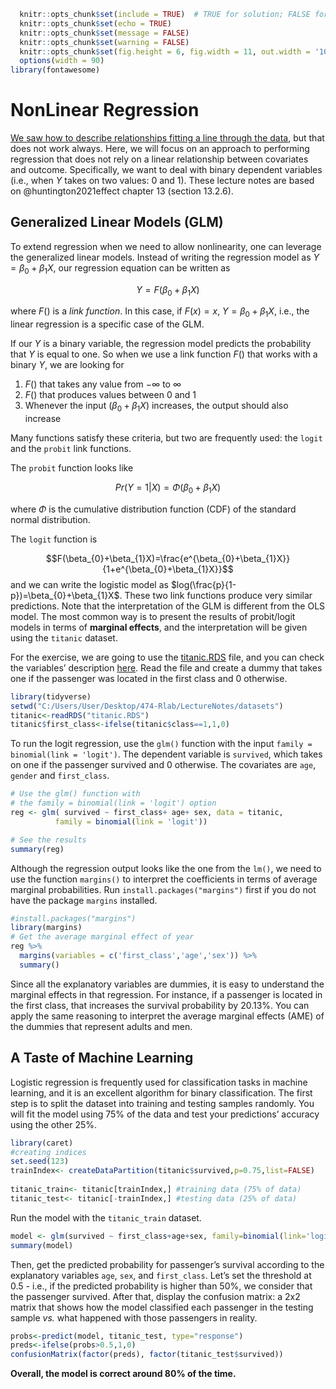 ```r
  knitr::opts_chunk$set(include = TRUE)  # TRUE for solution; FALSE for questions set
  knitr::opts_chunk$set(echo = TRUE)
  knitr::opts_chunk$set(message = FALSE)
  knitr::opts_chunk$set(warning = FALSE)
  knitr::opts_chunk$set(fig.height = 6, fig.width = 11, out.width = '100%', fig.align = "center")
  options(width = 90)
library(fontawesome)
```

# NonLinear Regression 

[We saw how to describe relationships fitting a line through the data](https://guerramarcelino.github.io/Econ474/Lectures/Lec2/lec2?panelset6=ols-estimation2&panelset7=fwl2&panelset8=interpretation2&panelset9=se%253A-simple-regression2&panelset10=education-and-experience2&panelset11=robust-standard-errors2#5), but that does not work always. Here, we will focus on an approach to performing regression that does not rely on a linear relationship between covariates and outcome. Specifically, we want to deal with binary dependent variables (i.e., when $Y$ takes on two values: 0 and 1). These lecture notes are based on @huntington2021effect chapter 13 (section 13.2.6). 

## Generalized Linear Models (GLM)

To extend regression when we need to allow nonlinearity, one can leverage the generalized linear models. Instead of writing the regression model as $Y=\beta_{0}+\beta_{1}X$, our regression equation can be written as

$$Y=F(\beta_{0}+\beta_{1}X)$$

where $F()$ is a *link function*. In this case, if $F(x)=x$, $Y=\beta_{0}+\beta_{1}X$, i.e., the linear regression is a specific case of the GLM.

If our $Y$ is a binary variable, the regression model predicts the probability that $Y$ is equal to one. So when we use a link function $F()$ that works with a binary $Y$, we are looking for

1. $F()$ that takes any value from $-\infty$ to $\infty$ 
2. $F()$ that produces values between 0 and 1
3. Whenever the input ($\beta_{0}+\beta_{1}X$) increases, the output should also increase

Many functions satisfy these criteria, but two are frequently used: the `logit` and the `probit` link functions. 

The `probit` function looks like

$$Pr(Y=1|X)=\Phi(\beta_{0}+\beta_{1}X)$$

where $\Phi$ is the cumulative distribution function (CDF) of the standard normal distribution. 

The `logit` function is

$$F(\beta_{0}+\beta_{1}X)=\frac{e^{\beta_{0}+\beta_{1}X}}{1+e^{\beta_{0}+\beta_{1}X}}$$
and we can write the logistic model as $log(\frac{p}{1-p})=\beta_{0}+\beta_{1}X$. These two link functions produce very similar predictions. Note that the interpretation of the GLM is different from the OLS model. The most common way is to present the results of probit/logit models in terms of **marginal effects**, and the interpretation will be given using the `titanic` dataset.  


For the exercise, we are going to use the [titanic.RDS](https://github.com/guerramarcelino/PolicyEval/raw/main/Datasets/titanic.RDS) file, and you can check the variables' description [here](https://guerramarcelino.github.io/Econ474/Rlabs/lab4#subclassification-example). Read the file and create a dummy that takes one if the passenger was located in the first class and 0 otherwise. 

```r
library(tidyverse)
setwd("C:/Users/User/Desktop/474-Rlab/LectureNotes/datasets")
titanic<-readRDS("titanic.RDS")
titanic$first_class<-ifelse(titanic$class==1,1,0)
```

To run the logit regression, use the `glm()` function with the input `family = binomial(link = 'logit')`. The dependent variable is `survived`, which takes on one if the passenger survived and 0 otherwise. The covariates are `age`, `gender` and `first_class`.

```r
# Use the glm() function with
# the family = binomial(link = 'logit') option
reg <- glm( survived ~ first_class+ age+ sex, data = titanic,
          family = binomial(link = 'logit'))

# See the results
summary(reg)
```

Although the regression output looks like the one from the `lm()`, we need to use the function `margins()` to interpret the coefficients in terms of average marginal probabilities. Run `install.packages("margins")` first if you do not have the package `margins` installed.

```r
#install.packages("margins") 
library(margins)
# Get the average marginal effect of year
reg %>%
  margins(variables = c('first_class','age','sex')) %>%
  summary()
```

Since all the explanatory variables are dummies, it is easy to understand the marginal effects in that regression. For instance, if a passenger is located in the first class, that increases the survival probability by 20.13%. You can apply the same reasoning to interpret the average marginal effects (AME) of the dummies that represent adults and men. 


## A Taste of Machine Learning

Logistic regression is frequently used for classification tasks in machine learning, and it is an excellent algorithm for binary classification. The first step is to split the dataset into training and testing samples randomly. You will fit the model using 75% of the data and test your predictions' accuracy using the other 25%.  

```r
library(caret) 
#creating indices
set.seed(123)
trainIndex<- createDataPartition(titanic$survived,p=0.75,list=FALSE)
 
titanic_train<- titanic[trainIndex,] #training data (75% of data)
titanic_test<- titanic[-trainIndex,] #testing data (25% of data)
```

Run the model with the `titanic_train` dataset. 

```r
model <- glm(survived ~ first_class+age+sex, family=binomial(link='logit'), data=titanic_train)
summary(model)
```
Then, get the predicted probability for passenger's survival according to the explanatory variables `age`, `sex`, and `first_class`. Let's set the threshold at 0.5 - i.e., if the predicted probability is higher than 50%, we consider that the passenger survived. After that, display the confusion matrix: a 2x2 matrix that shows how the model classified each passenger in the testing sample *vs.* what happened with those passengers in reality.   

```r
probs<-predict(model, titanic_test, type="response")
preds<-ifelse(probs>0.5,1,0)
confusionMatrix(factor(preds), factor(titanic_test$survived))
```
**Overall, the model is correct around 80% of the time.** 